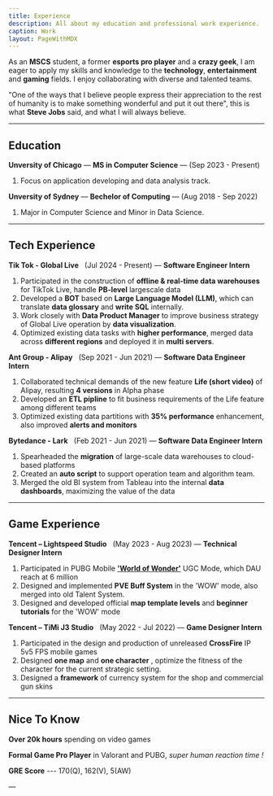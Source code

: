 ```yaml
---
title: Experience
description: All about my education and professional work experience.
caption: Work
layout: PageWithMDX
---
```


As an **MSCS** student, a former **esports pro player** and a **crazy geek**, I am eager to apply my skills and knowledge to the **technology**, **entertainment** and **gaming** fields. I enjoy collaborating with diverse and talented teams.

"One of the ways that I believe people express their appreciation to the rest of humanity is to make something wonderful and put it out there", this is what **Steve Jobs** said, and what I will always believe.

---

## Education

**Unversity of Chicago** — **MS in Computer Science** — (Sep 2023 - Present)

1. Focus on application developing and data analysis track.

**Unversity of Sydney** — **Bechelor of Computing** — (Aug 2018 - Sep 2022)

1. Major in Computer Science and Minor in Data Science.

---

## Tech Experience

**Tik Tok - Global Live** &nbsp; (Jul 2024 - Present) — **Software Engineer Intern**

1. Participated in the construction of **offline & real-time data warehouses** for TikTok Live, handle **PB-level** largescale data
2. Developed a **BOT** based on **Large Language Model (LLM)**, which can translate **data glossary** and **write SQL** internally.
3. Work closely with **Data Product Manager** to improve business strategy of Global Live operation by **data visualization**.
4. Optimized existing data tasks with **higher performance**, merged data across **different regions** and deployed it in **multi servers**.

**Ant Group - Alipay** &nbsp; (Sep 2021 - Jun 2021) — **Software Data Engineer Intern**

1. Collaborated technical demands of the new feature **Life (short video)** of Alipay, resulting **4 versions** in Alpha phase
2. Developed an **ETL pipline** to fit business requirements of the Life feature among different teams
3. Optimized existing data partitions with **35% performance** enhancement, also improved **alerts and monitors**

**Bytedance - Lark** &nbsp; (Feb 2021 - Jun 2021) — **Software Data Engineer Intern**

1. Spearheaded the **migration** of large-scale data warehouses to cloud-based platforms
2. Created an **auto script** to support operation team and algorithm team.
3. Merged the old BI system from Tableau into the internal **data dashboards**, maximizing the value of the data

---

## Game Experience

**Tencent – Lightspeed Studio** &nbsp; (May 2023 - Aug 2023) — **Technical Designer Intern**

1. Participated in PUBG Mobile **['World of Wonder'](https://www.youtube.com/watch?v=t8TeZYLvV4Y&ab_channel=PUBGMOBILE)** UGC Mode, which DAU reach at 6 million
2. Designed and implemented **PVE Buff System** in the 'WOW' mode, also merged into old Talent System.
3. Designed and developed official **map template levels** and **beginner tutorials** for the 'WOW' mode

**Tencent – TiMi J3 Studio** &nbsp; (May 2022 - Jul 2022) — **Game Designer Intern**

1. Participated in the design and production of unreleased **CrossFire** IP 5v5 FPS mobile games
2. Designed **one map** and **one character** , optimize the fitness of the character for the current strategic setting.
3. Designed a **framework** of currency system for the shop and commercial gun skins

---

## Nice To Know

**Over 20k hours** spending on video games

**Formal Game Pro Player** in Valorant and PUBG, _super human reaction time !_

**GRE Score** --- 170(Q), 162(V), 5(AW)

&mdash;
